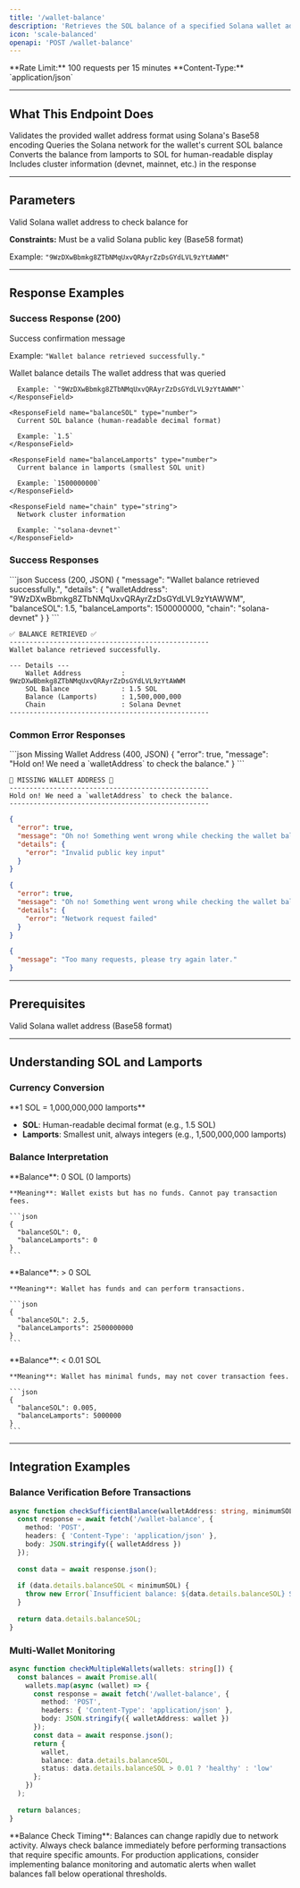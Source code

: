 ```yaml
---
title: '/wallet-balance'
description: 'Retrieves the SOL balance of a specified Solana wallet address with network information.'
icon: 'scale-balanced'
openapi: 'POST /wallet-balance'
---
```


<Info>
**Rate Limit:** 100 requests per 15 minutes  
**Content-Type:** `application/json`
</Info>

---

## What This Endpoint Does

<Steps>
  <Step title="Address Validation">
    Validates the provided wallet address format using Solana's Base58 encoding
  </Step>
  <Step title="Balance Query">
    Queries the Solana network for the wallet's current SOL balance
  </Step>
  <Step title="Format Conversion">
    Converts the balance from lamports to SOL for human-readable display
  </Step>
  <Step title="Network Information">
    Includes cluster information (devnet, mainnet, etc.) in the response
  </Step>
</Steps>

---

## Parameters

<ResponseField name="walletAddress" type="string" required>
  Valid Solana wallet address to check balance for
  
  **Constraints:** Must be a valid Solana public key (Base58 format)
  
  Example: `"9WzDXwBbmkg8ZTbNMqUxvQRAyrZzDsGYdLVL9zYtAWWM"`
</ResponseField>

---



## Response Examples

### Success Response (200)

<ResponseField name="message" type="string">
  Success confirmation message
  
  Example: `"Wallet balance retrieved successfully."`
</ResponseField>

<ResponseField name="details" type="object">
  Wallet balance details
  
  <Expandable title="Details Object">
    <ResponseField name="walletAddress" type="string">
      The wallet address that was queried
      
      Example: `"9WzDXwBbmkg8ZTbNMqUxvQRAyrZzDsGYdLVL9zYtAWWM"`
    </ResponseField>
    
    <ResponseField name="balanceSOL" type="number">
      Current SOL balance (human-readable decimal format)
      
      Example: `1.5`
    </ResponseField>
    
    <ResponseField name="balanceLamports" type="number">
      Current balance in lamports (smallest SOL unit)
      
      Example: `1500000000`
    </ResponseField>
    
    <ResponseField name="chain" type="string">
      Network cluster information
      
      Example: `"solana-devnet"`
    </ResponseField>
  </Expandable>
</ResponseField>

### Success Responses

<CodeGroup>
```json Success (200, JSON)
{
  "message": "Wallet balance retrieved successfully.",
  "details": {
    "walletAddress": "9WzDXwBbmkg8ZTbNMqUxvQRAyrZzDsGYdLVL9zYtAWWM",
    "balanceSOL": 1.5,
    "balanceLamports": 1500000000,
    "chain": "solana-devnet"
  }
}
```

```text Success (200, cURL User-Agent)
✅ BALANCE RETRIEVED ✅
--------------------------------------------------
Wallet balance retrieved successfully.

--- Details ---
    Wallet Address          : 9WzDXwBbmkg8ZTbNMqUxvQRAyrZzDsGYdLVL9zYtAWWM
    SOL Balance             : 1.5 SOL
    Balance (Lamports)      : 1,500,000,000
    Chain                   : Solana Devnet
--------------------------------------------------
```
</CodeGroup>

### Common Error Responses

<CodeGroup>
```json Missing Wallet Address (400, JSON)
{
  "error": true,
  "message": "Hold on! We need a `walletAddress` to check the balance."
}
```

```text Missing Wallet Address (400, cURL)
🚫 MISSING WALLET ADDRESS 🚫
--------------------------------------------------
Hold on! We need a `walletAddress` to check the balance.
--------------------------------------------------
```

```json Invalid Wallet Address (500)
{
  "error": true,
  "message": "Oh no! Something went wrong while checking the wallet balance.",
  "details": {
    "error": "Invalid public key input"
  }
}
```

```json Network Error (500)
{
  "error": true,
  "message": "Oh no! Something went wrong while checking the wallet balance.",
  "details": {
    "error": "Network request failed"
  }
}
```

```json Rate Limit (429)
{
  "message": "Too many requests, please try again later."
}
```
</CodeGroup>

---

## Prerequisites

<Check>Valid Solana wallet address (Base58 format)</Check>

---

## Understanding SOL and Lamports

### Currency Conversion

<Info>
**1 SOL = 1,000,000,000 lamports**

- **SOL**: Human-readable decimal format (e.g., 1.5 SOL)
- **Lamports**: Smallest unit, always integers (e.g., 1,500,000,000 lamports)
</Info>

### Balance Interpretation

<Tabs>
  <Tab title="New Wallets">
    **Balance**: 0 SOL (0 lamports)
    
    **Meaning**: Wallet exists but has no funds. Cannot pay transaction fees.
    
    ```json
    {
      "balanceSOL": 0,
      "balanceLamports": 0
    }
    ```
  </Tab>
  
  <Tab title="Funded Wallets">
    **Balance**: > 0 SOL
    
    **Meaning**: Wallet has funds and can perform transactions.
    
    ```json
    {
      "balanceSOL": 2.5,
      "balanceLamports": 2500000000
    }
    ```
  </Tab>
  
  <Tab title="Low Balance Warning">
    **Balance**: < 0.01 SOL
    
    **Meaning**: Wallet has minimal funds, may not cover transaction fees.
    
    ```json
    {
      "balanceSOL": 0.005,
      "balanceLamports": 5000000
    }
    ```
  </Tab>
</Tabs>

---

## Integration Examples

### Balance Verification Before Transactions

```typescript
async function checkSufficientBalance(walletAddress: string, minimumSOL: number = 0.01) {
  const response = await fetch('/wallet-balance', {
    method: 'POST',
    headers: { 'Content-Type': 'application/json' },
    body: JSON.stringify({ walletAddress })
  });
  
  const data = await response.json();
  
  if (data.details.balanceSOL < minimumSOL) {
    throw new Error(`Insufficient balance: ${data.details.balanceSOL} SOL (need at least ${minimumSOL} SOL)`);
  }
  
  return data.details.balanceSOL;
}
```

### Multi-Wallet Monitoring

```typescript
async function checkMultipleWallets(wallets: string[]) {
  const balances = await Promise.all(
    wallets.map(async (wallet) => {
      const response = await fetch('/wallet-balance', {
        method: 'POST',
        headers: { 'Content-Type': 'application/json' },
        body: JSON.stringify({ walletAddress: wallet })
      });
      const data = await response.json();
      return {
        wallet,
        balance: data.details.balanceSOL,
        status: data.details.balanceSOL > 0.01 ? 'healthy' : 'low'
      };
    })
  );
  
  return balances;
}
```

<Warning>
**Balance Check Timing**: Balances can change rapidly due to network activity. Always check balance immediately before performing transactions that require specific amounts.
</Warning>

<Tip>
For production applications, consider implementing balance monitoring and automatic alerts when wallet balances fall below operational thresholds.
</Tip>
